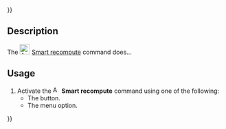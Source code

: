 {{UnfinishedDocu{{#translation:}}}}
<languages/>
<translate>

<!--T:1-->
{{Docnav
|[[Assembly3_AutoRecompute|Auto recompute]]
|[[Assembly3_AutoFixElement|Auto fix element]]
|[[Assembly3_Workbench|Assembly3]]
|IconL=Assembly_AutoRecompute.svg‎‎
|IconR=Assembly_AutoFixElement.svg‎‎
|IconC=Assembly3_workbench_icon.svg
}}

<!--T:2-->
{{GuiCommand
|Name=Assembly3 SmartRecompute
|Icon=Assembly_SmartRecompute.svg‎‎
|MenuLocation=Assembly3 → Smart recompute
|Workbenches=[[Assembly3_Workbench|Assembly3]]
}}

== Description == <!--T:3-->

<!--T:4-->
The [[Image:Assembly_SmartRecompute.svg|24px]] [[Assembly3_SmartRecompute|Smart recompute]] command does...

== Usage == <!--T:5-->

<!--T:6-->
# Activate the [[Image:Assembly_SmartRecompute.svg|16px]] '''Smart recompute''' command using one of the following:
#* The {{Button|[[Image:Assembly_SmartRecompute.svg|16px]] [[Assembly3_SmartRecompute|Smart recompute]]}} button.
#* The {{MenuCommand|Assembly3 → [[Image:Assembly_SmartRecompute.svg|16px]] Smart recompute}} menu option.


<!--T:7-->
{{Docnav
|[[Assembly3_AutoRecompute|Auto recompute]]
|[[Assembly3_AutoFixElement|Auto fix element]]
|[[Assembly3_Workbench|Assembly3]]
|IconL=Assembly_AutoRecompute.svg‎‎
|IconR=Assembly_AutoFixElement.svg‎‎
|IconC=Assembly3_workbench_icon.svg
}}

</translate>
{{Userdocnavi{{#translation:}}}}